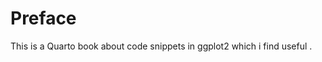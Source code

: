 # Preface {.unnumbered}

This is a Quarto book about code snippets in ggplot2 which i find useful .
